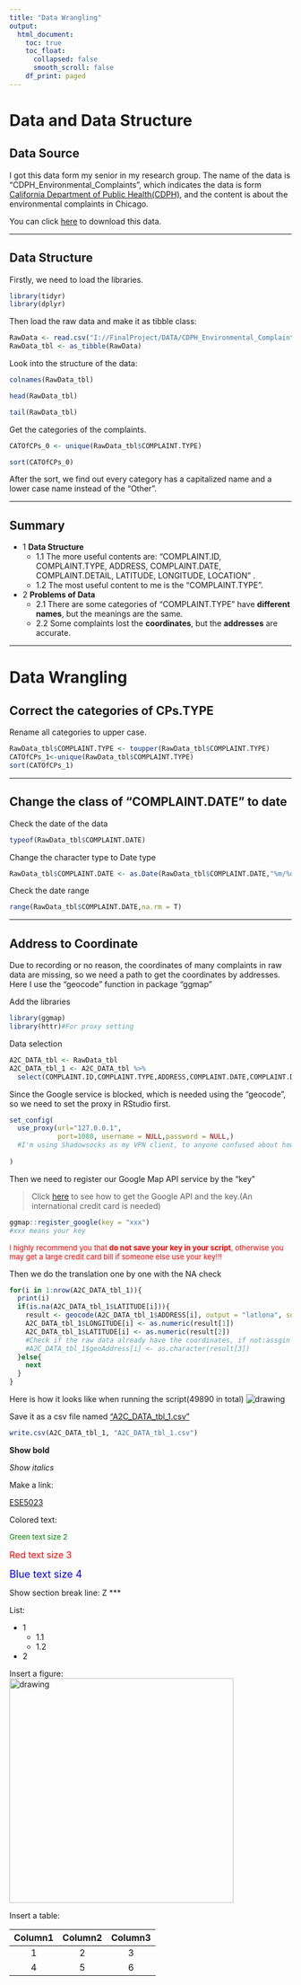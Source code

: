 ---
title: "Data Wrangling"
output:
  html_document:
    toc: true
    toc_float:
      collapsed: false
      smooth_scroll: false
    df_print: paged
---

# Data and Data Structure

## Data Source

I got this data form my senior in my research group. The name of the data is "CDPH_Environmental_Complaints", which indicates the data is form [California Department of Public Health(CDPH)](https://www.cdph.ca.gov/), and the content is about the environmental complaints in Chicago.

You can click [here]() to download this data.

***

## Data Structure

Firstly, we need to load the libraries.
```{r}
library(tidyr)
library(dplyr)
```

Then load the raw data and make it as tibble class:
```{r}
RawData <- read.csv("I://FinalProject/DATA/CDPH_Environmental_Complaints.csv",header = T)
RawData_tbl <- as_tibble(RawData)
```

Look into the structure of the data:
```{r}
colnames(RawData_tbl)
```
```{r}
head(RawData_tbl)
```
```{r}
tail(RawData_tbl)
```

Get the categories of the complaints.
```{r}
CATOfCPs_0 <- unique(RawData_tbl$COMPLAINT.TYPE)
```

```{r}
sort(CATOfCPs_0)
```
After the sort, we find out every category has a capitalized name and a lower case name instead of the "Other".

***

## Summary

+ 1 **Data Structure**
  - 1.1 The more useful contents are: "COMPLAINT.ID, COMPLAINT.TYPE, ADDRESS, COMPLAINT.DATE, COMPLAINT.DETAIL, LATITUDE, LONGITUDE, LOCATION" .
  - 1.2 The most useful content to me is the "COMPLAINT.TYPE".
+ 2 **Problems of Data**
  - 2.1 There are some categories of "COMPLAINT.TYPE" have **different names**, but the meanings are the same.
  - 2.2 Some complaints lost the **coordinates**, but the **addresses** are accurate.

***


# Data Wrangling


## Correct the categories of CPs.TYPE

Rename all categories to upper case.
```{r}
RawData_tbl$COMPLAINT.TYPE <- toupper(RawData_tbl$COMPLAINT.TYPE)
CATOfCPs_1<-unique(RawData_tbl$COMPLAINT.TYPE)
sort(CATOfCPs_1)
```


***


## Change the class of "COMPLAINT.DATE" to date

Check the date of the data
```{r}
typeof(RawData_tbl$COMPLAINT.DATE)
```
Change the character type to Date type
```{r}
RawData_tbl$COMPLAINT.DATE <- as.Date(RawData_tbl$COMPLAINT.DATE,"%m/%d/%Y")
```
Check the date range
```{r}
range(RawData_tbl$COMPLAINT.DATE,na.rm = T)
```


***


## Address to Coordinate
Due to recording or no reason, the coordinates of many complaints in raw data are missing, so we need a path to get the coordinates by addresses.
Here I use the "geocode" function in package "ggmap"

Add the libraries 
```{r}
library(ggmap)
library(httr)#For proxy setting
```

Data selection 
```{r}
A2C_DATA_tbl <- RawData_tbl
A2C_DATA_tbl_1 <- A2C_DATA_tbl %>% 
  select(COMPLAINT.ID,COMPLAINT.TYPE,ADDRESS,COMPLAINT.DATE,COMPLAINT.DETAIL,LATITUDE,LONGITUDE,LOCATION)
```

Since the Google service is blocked, which is needed using the "geocode", so we need to set the proxy in RStudio first.
```{r}
set_config(
  use_proxy(url="127.0.0.1", 
            port=1080, username = NULL,password = NULL,)
  #I'm using Shadowsocks as my VPN client, to anyone confused about how to set the value of each arguments, you need to find the information in your VPN client.
  
)
```

Then we need to register our Google Map API service by the "key"  

> Click [here](https://github.com/dkahle/ggmap/) to see how to get the Google API and the key.(An international credit card is needed)

```{r}
ggmap::register_google(key = "xxx")
#xxx means your key 

```
<font size="2.5" color="red">I highly recommend you that **do not save your key in your script**, otherwise you may get a large credit card bill if someone else use your key!!!</font>

Then we do the translation one by one with the NA check
```{r,eval=FALSE}
for(i in 1:nrow(A2C_DATA_tbl_1)){
  print(i)
  if(is.na(A2C_DATA_tbl_1$LATITUDE[i])){
    result <- geocode(A2C_DATA_tbl_1$ADDRESS[i], output = "latlona", source = "google")
    A2C_DATA_tbl_1$LONGITUDE[i] <- as.numeric(result[1])
    A2C_DATA_tbl_1$LATITUDE[i] <- as.numeric(result[2])
    #Check if the raw data already have the coordinates, if not:assgin it by result, else: keep unchanged.
    #A2C_DATA_tbl_1$geoAddress[i] <- as.character(result[3])
  }else{
    next
  }
}
```
Here is how it looks like when running the script(49890 in total)
<img src="figs/A2C.png" alt="drawing"/>

Save it as a csv file named ["A2C_DATA_tbl_1.csv"]()
```{r,eval=FALSE}
write.csv(A2C_DATA_tbl_1, "A2C_DATA_tbl_1.csv")
```



**Show bold**  

*Show italics*

Make a link:

[ESE5023](https://zhu-group.github.io/ese5023/index.html)

Colored text:  

<font size="2" color="green">Green text size 2</font>

<font size="3" color="red">Red text size 3</font>

<font size="4" color="blue">Blue text size 4</font>

Show section break line:
Z
***

List:

+ 1
  - 1.1
  - 1.2
+ 2

Insert a figure:  
<img src="figs/R.png" alt="drawing" width="400"/>

Insert a table:  

| Column1 | Column2 | Column3   | 
|:-------------:|:-------------:|:----:|
|1         |2           |3  |
|4         |5           |6  |

